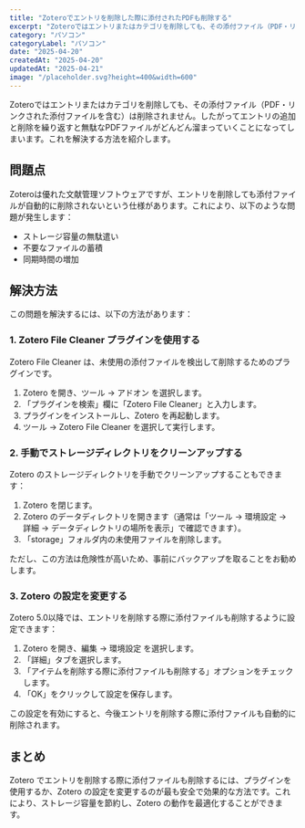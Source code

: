 ```yaml
---
title: "Zoteroでエントリを削除した際に添付されたPDFも削除する"
excerpt: "Zoteroではエントリまたはカテゴリを削除しても、その添付ファイル（PDF・リンクされた添付ファイルを含む）は削除されません。したがってエントリの追加と削除を繰り返すと無駄なPDFファイルがどんどん溜まっていくことになってしまいます。これを解決..."
category: "パソコン"
categoryLabel: "パソコン"
date: "2025-04-20"
createdAt: "2025-04-20"
updatedAt: "2025-04-21"
image: "/placeholder.svg?height=400&width=600"
---
```


Zoteroではエントリまたはカテゴリを削除しても、その添付ファイル（PDF・リンクされた添付ファイルを含む）は削除されません。したがってエントリの追加と削除を繰り返すと無駄なPDFファイルがどんどん溜まっていくことになってしまいます。これを解決する方法を紹介します。

## 問題点

Zoteroは優れた文献管理ソフトウェアですが、エントリを削除しても添付ファイルが自動的に削除されないという仕様があります。これにより、以下のような問題が発生します：

* ストレージ容量の無駄遣い
* 不要なファイルの蓄積
* 同期時間の増加

## 解決方法

この問題を解決するには、以下の方法があります：

### 1. Zotero File Cleaner プラグインを使用する

Zotero File Cleaner は、未使用の添付ファイルを検出して削除するためのプラグインです。

1. Zotero を開き、ツール → アドオン を選択します。
2. 「プラグインを検索」欄に「Zotero File Cleaner」と入力します。
3. プラグインをインストールし、Zotero を再起動します。
4. ツール → Zotero File Cleaner を選択して実行します。

### 2. 手動でストレージディレクトリをクリーンアップする

Zotero のストレージディレクトリを手動でクリーンアップすることもできます：

1. Zotero を閉じます。
2. Zotero のデータディレクトリを開きます（通常は「ツール → 環境設定 → 詳細 → データディレクトリの場所を表示」で確認できます）。
3. 「storage」フォルダ内の未使用ファイルを削除します。

ただし、この方法は危険性が高いため、事前にバックアップを取ることをお勧めします。

### 3. Zotero の設定を変更する

Zotero 5.0以降では、エントリを削除する際に添付ファイルも削除するように設定できます：

1. Zotero を開き、編集 → 環境設定 を選択します。
2. 「詳細」タブを選択します。
3. 「アイテムを削除する際に添付ファイルも削除する」オプションをチェックします。
4. 「OK」をクリックして設定を保存します。

この設定を有効にすると、今後エントリを削除する際に添付ファイルも自動的に削除されます。

## まとめ

Zotero でエントリを削除する際に添付ファイルも削除するには、プラグインを使用するか、Zotero の設定を変更するのが最も安全で効果的な方法です。これにより、ストレージ容量を節約し、Zotero の動作を最適化することができます。

